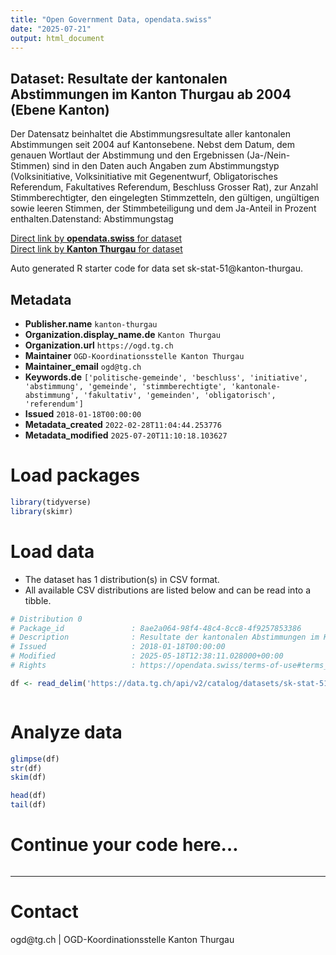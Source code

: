 ```yaml
---
title: "Open Government Data, opendata.swiss"
date: "2025-07-21"
output: html_document
---
```


## Dataset: Resultate der kantonalen Abstimmungen im Kanton Thurgau ab 2004 (Ebene Kanton)

Der Datensatz beinhaltet die Abstimmungsresultate aller kantonalen Abstimmungen seit 2004 auf Kantonsebene. Nebst dem Datum, dem genauen Wortlaut der Abstimmung und den Ergebnissen (Ja-/Nein-Stimmen) sind in den Daten auch Angaben zum Abstimmungstyp (Volksinitiative, Volksinitiative mit Gegenentwurf, Obligatorisches Referendum, Fakultatives Referendum, Beschluss Grosser Rat), zur Anzahl Stimmberechtigter, den eingelegten Stimmzetteln, den gültigen, ungültigen sowie leeren Stimmen, der Stimmbeteiligung und dem Ja-Anteil in Prozent enthalten.Datenstand: Abstimmungstag

[Direct link by **opendata.swiss** for dataset](https://opendata.swiss/de/dataset/resultate-der-kantonalen-abstimmungen-im-kanton-thurgau-ab-2004-ebene-kanton)<br>
[Direct link by **Kanton Thurgau** for dataset](https://data.tg.ch/explore/dataset/sk-stat-51/)

Auto generated R starter code for data set sk-stat-51@kanton-thurgau.

## Metadata

- **Publisher.name** `kanton-thurgau`
- **Organization.display_name.de** `Kanton Thurgau`
- **Organization.url** `https://ogd.tg.ch`
- **Maintainer** `OGD-Koordinationsstelle Kanton Thurgau`
- **Maintainer_email** `ogd@tg.ch`
- **Keywords.de** `['politische-gemeinde', 'beschluss', 'initiative', 'abstimmung', 'gemeinde', 'stimmberechtigte', 'kantonale-abstimmung', 'fakultativ', 'gemeinden', 'obligatorisch', 'referendum']`
- **Issued** `2018-01-18T00:00:00`
- **Metadata_created** `2022-02-28T11:04:44.253776`
- **Metadata_modified** `2025-07-20T11:10:18.103627`


# Load packages

```r

library(tidyverse)
library(skimr)

```

# Load data

-   The dataset has 1 distribution(s) in CSV format.
-   All available CSV distributions are listed below and can be read into a tibble.

```r

# Distribution 0
# Package_id               : 8ae2a064-98f4-48c4-8cc8-4f9257853386
# Description              : Resultate der kantonalen Abstimmungen im Kanton Thurgau ab 2004 (Ebene Kanton) (csv)
# Issued                   : 2018-01-18T00:00:00
# Modified                 : 2025-05-18T12:38:11.028000+00:00
# Rights                   : https://opendata.swiss/terms-of-use#terms_by

df <- read_delim('https://data.tg.ch/api/v2/catalog/datasets/sk-stat-51/exports/csv?use_labels=true')



```

# Analyze data

```r

glimpse(df)
str(df)
skim(df)

head(df)
tail(df)

```

# Continue your code here...

```r

```

------------------------------------------------------------------------

# Contact

ogd@tg.ch | OGD-Koordinationsstelle Kanton Thurgau
